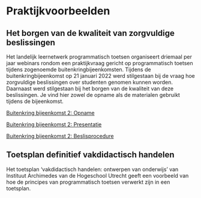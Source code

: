 # Praktijkvoorbeelden 

## Het borgen van de kwaliteit van zorgvuldige beslissingen 

Het landelijk leernetwerk programmatisch toetsen organiseert driemaal per jaar webinars rondom een praktijkvraag gericht op programmatisch toetsen tijdens zogenoemde buitenkringbijeenkomsten. Tijdens de buitenkringbijeenkomst op 21 januari 2022 werd stilgestaan bij de vraag hoe zorgvuldige beslissingen over studenten genomen kunnen worden. Daarnaast werd stilgestaan bij het borgen van de kwaliteit van deze beslissingen. Je vind hier zowel de opname als de materialen gebruikt tijdens de bijeenkomst. 

[Buitenkring bijeenkomst 2: Opname](./bronnen/56_Buitenkring_Bijeenkomst2_Opname.mp4)

[Buitenkring bijeenkomst 2: Presentatie](https://drive.google.com/file/d/1XCoA-PhkvyrNStBv6wP93GnK3s19HTNR/view?usp=share_link)

[Buitenkring bijeenkomst 2: Beslisprocedure](https://docs.google.com/presentation/d/1f1efBYfabum0xgJw_Hmp7-UzhH8EmJbg/edit?usp=share_link&ouid=113832975952028051169&rtpof=true&sd=true)

## Toetsplan definitief vakdidactisch handelen 

Het toetsplan 'vakdidactisch handelen: ontwerpen van onderwijs' van Instituut Archimedes van de Hogeschool Utrecht geeft een voorbeeld van hoe de principes van programmatisch toetsen verwerkt zijn in een toetsplan. 